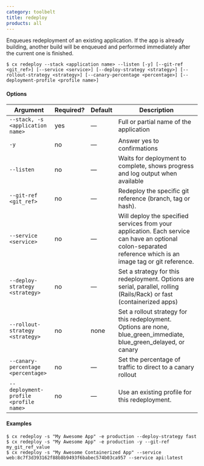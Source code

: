 ```yaml
---
category: toolbelt
title: redeploy
products: all
---
```


Enqueues redeployment of an existing application. If the app is already building, another build will be enqueued and performed immediately after the current one is finished.

```shell
$ cx redeploy --stack <application name> --listen [-y] [--git-ref <git_ref>] [--service <service>] [--deploy-strategy <strategy>] [--rollout-strategy <strategy>] [--canary-percentage <percentage>] [--deployment-profile <profile name>]
```

#### Options

| Argument | Required? | Default | Description |
|  ---  |  ---  |  ---  |  ---  |
| `--stack, -s <application name>` | yes | — | Full or partial name of the application |
| `-y` | no | — | Answer yes to confirmations |
| `--listen` | no | — | Waits for deployment to complete, shows progress and log output when available |
| `--git-ref <git_ref>` | no | — | Redeploy the specific git reference (branch, tag or hash). |
| `--service <service>` | no | — | Will deploy the specified services from your application. Each service can have an optional colon-separated reference which is an image tag or git reference. |
| `--deploy-strategy <strategy>` | no | — | Set a strategy for this redeployment. Options are serial, parallel, rolling (Rails/Rack) or fast (containerized apps) |
| `--rollout-strategy <strategy>` | no | none | Set a rollout strategy for this redeployment. Options are none, blue_green_immediate, blue_green_delayed, or canary |
| `--canary-percentage <percentage>` | no | — | Set the percentage of traffic to direct to a canary rollout |
| `--deployment-profile <profile name>` | no | — | Use an existing profile for this redeployment. |

#### Examples

```shell
$ cx redeploy -s "My Awesome App" -e production --deploy-strategy fast
$ cx redeploy -s "My Awesome App" -e production -y --git-ref my_git_ref_value
$ cx redeploy -s "My Awesome Containerized App" --service web:8c7f3d393162f88b8b9493f6babec574b03ca957 --service api:latest
```
